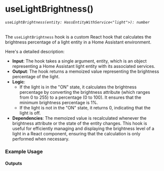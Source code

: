 
<Meta title="core/hooks/useLightBrightness" />

# useLightBrightness()
###### `useLightBrightness(entity: HassEntityWithService<"light">): number`

The `useLightBrightness` hook is a custom React hook that calculates the brightness percentage of a light entity in a Home Assistant environment.

Here's a detailed description:

- **Input**: The hook takes a single argument, entity, which is an object representing a Home Assistant light entity with its associated services.
- **Output**: The hook returns a memoized value representing the brightness percentage of the light.
- **Logic**:
  - If the light is in the "ON" state, it calculates the brightness percentage by converting the brightness attribute (which ranges from 0 to 255) to a percentage (0 to 100). It ensures that the minimum brightness percentage is 1%.
  - If the light is not in the "ON" state, it returns 0, indicating that the light is off.
- **Dependencies**: The memoized value is recalculated whenever the brightness attribute or the state of the entity changes.
This hook is useful for efficiently managing and displaying the brightness level of a light in a React component, ensuring that the calculation is only performed when necessary.

### Example Usage

<Source dark code={basicExample} />

#### Outputs

<Canvas of={Primary.PrimaryExample} />


